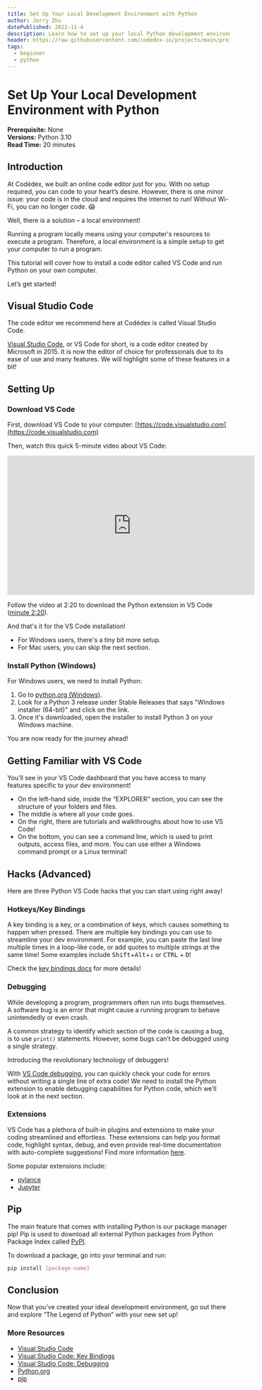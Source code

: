 ```yaml
---
title: Set Up Your Local Development Environment with Python
author: Jerry Zhu
datePublished: 2022-11-4
description: Learn how to set up your local Python development environment with VS Code. 
header: https://raw.githubusercontent.com/codedex-io/projects/main/projects/set-up-your-local-environment-in-python/header.png
tags: 
  - beginner
  - python
---
```


# Set Up Your Local Development Environment with Python

<AuthorAvatar author_name="Jerry Zhu" author_avatar="/images/projects/authors/jerry_zhu.jpg" />

<BannerImage link="https://raw.githubusercontent.com/codedex-io/projects/main/projects/set-up-your-local-environment-in-python/header.png" description="Header Image" />

**Prerequisite:** None  
**Versions:** Python 3.10  
**Read Time:** 20 minutes  


## Introduction

At Codédex, we built an online code editor just for you. With no setup required, you can code to your heart’s desire. However, there is one minor issue: your code is in the cloud and requires the internet to run! Without Wi-Fi, you can no longer code. 😱

Well, there is a solution – a local environment! 

Running a program locally means using your computer's resources to execute a program. Therefore, a local environment is a simple setup to get your computer to run a program.  

This tutorial will cover how to install a code editor called VS Code and run Python on your own computer. 

Let’s get started!

## Visual Studio Code

The code editor we recommend here at Codédex is called Visual Studio Code.

[Visual Studio Code](https://code.visualstudio.com), or VS Code for short, is a code editor created by Microsoft in 2015. It is now the editor of choice for professionals due to its ease of use and many features. We will highlight some of these features in a bit!


## Setting Up

### Download VS Code

First, download VS Code to your computer: [https://code.visualstudio.com](https://code.visualstudio.com)

Then, watch this quick 5-minute video about VS Code: 

<iframe width="560" height="315" src="https://www.youtube.com/embed/S320N3sxinE" title="YouTube video player" frameborder="0" allow="accelerometer; autoplay; clipboard-write; encrypted-media; gyroscope; picture-in-picture" allowFullScreen></iframe>

Follow the video at 2:20 to download the Python extension in VS Code ([minute 2:20](https://www.youtube.com/watch?v=S320N3sxinE&t=140s)).

And that's it for the VS Code installation!

- For Windows users, there's a tiny bit more setup.
- For Mac users, you can skip the next section.


### Install Python (Windows)

For Windows users, we need to install Python:

1. Go to [python.org (Windows)](https://www.python.org/downloads/windows/).
2. Look for a Python 3 release under Stable Releases that says "Windows installer (64-bit)" and click on the link.
3. Once it's downloaded, open the installer to install Python 3 on your Windows machine.

You are now ready for the journey ahead!


## Getting Familiar with VS Code

<RoundedImage link="https://raw.githubusercontent.com/codedex-io/projects/main/projects/set-up-your-local-environment-in-python/vscode_image.png" description="VSCode image" />

You’ll see in your VS Code dashboard that you have access to many features specific to your dev environment!

- On the left-hand side, inside the “EXPLORER” section, you can see the structure of your folders and files. 
- The middle is where all your code goes.
- On the right, there are tutorials and walkthroughs about how to use VS Code!
- On the bottom, you can see a command line, which is used to print outputs, access files, and more. You can use either a Windows command prompt or a Linux terminal! 


## Hacks (Advanced)

Here are three Python VS Code hacks that you can start using right away! 


### Hotkeys/Key Bindings

A key binding is a key, or a combination of keys, which causes something to happen when pressed. There are multiple key bindings you can use to streamline your dev environment. For example, you can paste the last line multiple times in a loop-like code, or add quotes to multiple strings at the same time! Some examples include <kbd>Shift</kbd>+<kbd>Alt</kbd>+<kbd>↓</kbd> or <kbd>CTRL</kbd> + <kbd>D</kbd>!

Check the [key bindings docs](https://code.visualstudio.com/docs/getstarted/keybindings) for more details! 


### Debugging

While developing a program, programmers often run into bugs themselves. A software bug is an error that might cause a running program to behave unintendedly or even crash. 

A common strategy to identify which section of the code is causing a bug, is to use `print()` statements. However, some bugs can’t be debugged using a single strategy. 

Introducing the revolutionary technology of debuggers! 

With [VS Code debugging](https://code.visualstudio.com/docs/editor/debugging), you can quickly check your code for errors without writing a single line of extra code! We need to install the Python extension to enable debugging capabilities for Python code, which we’ll look at in the next section.


### Extensions

VS Code has a plethora of built-in plugins and extensions to make your coding streamlined and effortless. These extensions can help you format code, highlight syntax, debug, and even provide real-time documentation with auto-complete suggestions! Find more information [here](https://code.visualstudio.com/docs/languages/python).

Some popular extensions include: 

- [pylance](https://marketplace.visualstudio.com/items?itemName=ms-python.vscode-pylance) 
- [Jupyter](https://marketplace.visualstudio.com/items?itemName=ms-toolsai.jupyter)


## Pip

The main feature that comes with installing Python is our package manager pip! Pip is used to download all external Python packages from Python Package Index called [PyPI](https://pypi.org/). 

To download a package, go into your terminal and run:

```bash
pip install [package-name]
```


## Conclusion

Now that you’ve created your ideal development environment, go out there and explore “The Legend of Python” with your new set up! 


### More Resources

- [Visual Studio Code](https://code.visualstudio.com)
- [Visual Studio Code: Key Bindings](https://code.visualstudio.com/docs/getstarted/keybindings)
- [Visual Studio Code: Debugging](https://code.visualstudio.com/docs/editor/debugging)
- [Python.org](https://www.python.org)
- [pip](https://pypi.org/project/pip)
